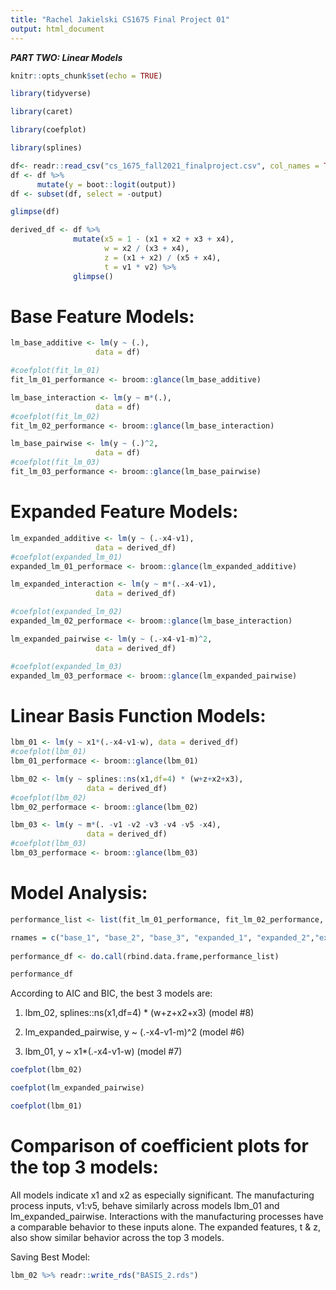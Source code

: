 ```yaml
---
title: "Rachel Jakielski CS1675 Final Project 01"
output: html_document
---
```


***PART TWO: Linear Models***

```r
knitr::opts_chunk$set(echo = TRUE)
```

```r
library(tidyverse)

library(caret)

library(coefplot)

library(splines)
```


```r
df<- readr::read_csv("cs_1675_fall2021_finalproject.csv", col_names = TRUE)
df <- df %>% 
      mutate(y = boot::logit(output)) 
df <- subset(df, select = -output)

glimpse(df)
```

```r
derived_df <- df %>% 
              mutate(x5 = 1 - (x1 + x2 + x3 + x4),
                     w = x2 / (x3 + x4),
                     z = (x1 + x2) / (x5 + x4),
                     t = v1 * v2) %>% 
              glimpse()
```

# Base Feature Models: 


```r
lm_base_additive <- lm(y ~ (.), 
                   data = df)

#coefplot(fit_lm_01)
fit_lm_01_performance <- broom::glance(lm_base_additive)
```

```r
lm_base_interaction <- lm(y ~ m*(.), 
                   data = df)
#coefplot(fit_lm_02)
fit_lm_02_performance <- broom::glance(lm_base_interaction)
```

```r
lm_base_pairwise <- lm(y ~ (.)^2, 
                   data = df)
#coefplot(fit_lm_03)
fit_lm_03_performance <- broom::glance(lm_base_pairwise)
```

# Expanded Feature Models: 

```r
lm_expanded_additive <- lm(y ~ (.-x4-v1), 
                   data = derived_df)
#coefplot(expanded_lm_01)
expanded_lm_01_performace <- broom::glance(lm_expanded_additive)
```

```r
lm_expanded_interaction <- lm(y ~ m*(.-x4-v1), 
                   data = derived_df)

#coefplot(expanded_lm_02)
expanded_lm_02_performace <- broom::glance(lm_base_interaction)
```

```r
lm_expanded_pairwise <- lm(y ~ (.-x4-v1-m)^2, 
                   data = derived_df)

#coefplot(expanded_lm_03)
expanded_lm_03_performace <- broom::glance(lm_expanded_pairwise)
```

# Linear Basis Function Models: 

```r
lbm_01 <- lm(y ~ x1*(.-x4-v1-w), data = derived_df)
#coefplot(lbm_01)
lbm_01_performace <- broom::glance(lbm_01)
```

```r
lbm_02 <- lm(y ~ splines::ns(x1,df=4) * (w+z+x2+x3), 
                 data = derived_df)
#coefplot(lbm_02)
lbm_02_performace <- broom::glance(lbm_02)
```

```r
lbm_03 <- lm(y ~ m*(. -v1 -v2 -v3 -v4 -v5 -x4), 
                 data = derived_df)
#coefplot(lbm_03)
lbm_03_performace <- broom::glance(lbm_03)
```

# Model Analysis: 

```r
performance_list <- list(fit_lm_01_performance, fit_lm_02_performance, fit_lm_03_performance, expanded_lm_01_performace, expanded_lm_02_performace, expanded_lm_03_performace, lbm_01_performace, lbm_02_performace, lbm_03_performace)

rnames = c("base_1", "base_2", "base_3", "expanded_1", "expanded_2","expanded_3", "basis_1", "basis_2", "basis_3")
      
performance_df <- do.call(rbind.data.frame,performance_list)

performance_df
```


According to AIC and BIC, the best 3 models are: 

1. lbm_02, splines::ns(x1,df=4) * (w+z+x2+x3) (model #8) 

2. lm_expanded_pairwise, y ~ (.-x4-v1-m)^2 (model #6) 

3. lbm_01, y ~ x1*(.-x4-v1-w) (model #7) 
 

```r

coefplot(lbm_02)

```

```r

coefplot(lm_expanded_pairwise)

```

```r

coefplot(lbm_01)

```

# Comparison of coefficient plots for the top 3 models: 

All models indicate x1 and x2 as especially significant. The manufacturing process inputs, v1:v5, behave similarly across models lbm_01 and lm_expanded_pairwise. Interactions with the manufacturing processes have a comparable behavior to these inputs alone. The expanded features, t & z, also show similar behavior across the top 3 models. 

Saving Best Model: 

```r
lbm_02 %>% readr::write_rds("BASIS_2.rds")
```


